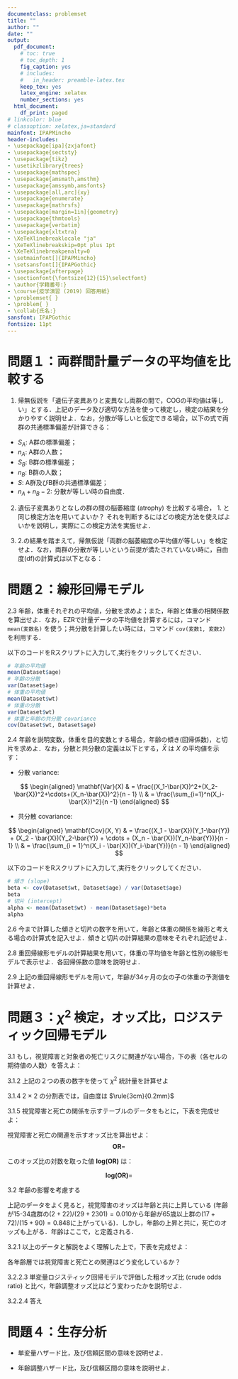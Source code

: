 ```yaml
---
documentclass: problemset
title: ""
author: ""
date: ""
output:
  pdf_document:
    # toc: true
    # toc_depth: 1
    fig_caption: yes
    # includes:
    #   in_header: preamble-latex.tex
    keep_tex: yes
    latex_engine: xelatex
    number_sections: yes
  html_document:
    df_print: paged
# linkcolor: blue
# classoption: xelatex,ja=standard
mainfont: IPAPMincho
header-includes:
- \usepackage[ipa]{zxjafont} 
- \usepackage{sectsty}
- \usepackage{tikz}
- \usetikzlibrary{trees}
- \usepackage{mathspec}
- \usepackage{amsmath,amsthm}
- \usepackage{amssymb,amsfonts}
- \usepackage[all,arc]{xy}
- \usepackage{enumerate}
- \usepackage{mathrsfs}
- \usepackage[margin=1in]{geometry}
- \usepackage{thmtools}
- \usepackage{verbatim}
- \usepackage{xltxtra}
- \XeTeXlinebreaklocale "ja"
- \XeTeXlinebreakskip=0pt plus 1pt
- \XeTeXlinebreakpenalty=0
- \setmainfont[]{IPAPMincho}
- \setsansfont[]{IPAPGothic}
- \usepackage{afterpage}
- \sectionfont{\fontsize{12}{15}\selectfont}
- \author{学籍番号:}
- \course{疫学演習 (2019) 回答用紙}
- \problemset{ }
- \problem{ }
- \collab{氏名:}
sansfont: IPAPGothic
fontsize: 11pt
---
```


# 問題１：両群間計量データの平均値を比較する


1. 帰無仮説を「遺伝子変異ありと変異なし両群の間で，COGの平均値は等しい」とする．上記のデータ及び適切な方法を使って検定し，検定の結果を分かりやすく説明せよ．なお，分散が等しいと仮定できる場合，以下の式で両群の共通標準偏差が計算できる：

\begin{equation}
  \label{eq:1}
S = \sqrt{\frac{(n_A - 1)S^2_A + (n_B - 1)S^2_B}{n_A + n_B -2}}
\end{equation}

- $S_A:$ A群の標準偏差；
- $n_A:$ A群の人数；
- $S_B:$ B群の標準偏差；
- $n_B:$ B群の人数；
- $S:$ A群及びB群の共通標準偏差；
- $n_A + n_B -2:$ 分散が等しい時の自由度．




\newpage 
\vfill 

2. 遺伝子変異ありとなしの群の間の脳萎縮度 (atrophy) を比較する場合， 1. と同じ検定方法を用いてよいか？ それを判断するにはどの検定方法を使えばよいかを説明し，実際にこの検定方法を実施せよ．


\newpage
\vfill

3.  2.の結果を踏まえて，帰無仮説「両群の脳萎縮度の平均値が等しい」を検定せよ．なお，両群の分散が等しいという前提が満たされていない時に，自由度(df)の計算式は以下となる：


\begin{equation}
\label{eq:2}
\mathbf{df} = \frac{(S^2_A/n_A + S^2_B/n_B)^2}{(S_A^2/n_A)^2/(n_A-1)+(S_B^2/n_B)^2/(n_B-1)}
\end{equation}


\newpage

# 問題２：線形回帰モデル

2.3 年齢，体重それぞれの平均値，分散を求めよ；また，年齢と体重の相関係数を算出せよ．なお，EZRで計量データの平均値を計算するには，コマンド `mean(変数名)` を使う；共分散を計算したい時には，コマンド `cov(変数1, 変数2)` を利用する．

以下のコードをRスクリプトに入力して,実行をクリックしてください．\underline{(結果を下の余白に記入すること)}

```r
# 年齢の平均値
mean(Dataset$age)
# 年齢の分散
var(Dataset$age)
# 体重の平均値
mean(Dataset$wt)
# 体重の分散
var(Dataset$wt)
# 体重と年齢の共分散 covariance
cov(Dataset$wt, Dataset$age)
```

\newpage 

2.4 年齢を説明変数，体重を目的変数とする場合，年齢の傾き(回帰係数)，と切片を求めよ．なお，分散と共分散の定義は以下とする，$\bar{X}$ は $X$ の平均値を示す：


- 分散 variance:

$$
\begin{aligned}
\mathbf{Var}(X) & = \frac{(X_1-\bar{X})^2+(X_2-\bar{X})^2+\cdots+(X_n-\bar{X})^2}{n - 1} \\
                & = \frac{\sum_{i=1}^n(X_i-\bar{X})^2}{n -1}
\end{aligned}
$$

- 共分散 covariance:

$$
\begin{aligned}
\mathbf{Cov}(X, Y) & = \frac{(X_1 - \bar{X})(Y_1-\bar{Y}) + (X_2 - \bar{X})(Y_2-\bar{Y}) + \cdots + (X_n - \bar{X})(Y_n-\bar{Y})}{n - 1} \\
                   & = \frac{\sum_{i = 1}^n(X_i - \bar{X})(Y_i-\bar{Y})}{n - 1}
\end{aligned}
$$

以下のコードをRスクリプトに入力して,実行をクリックしてください．\underline{(結果を下の余白に記入すること)}

```r
# 傾き (slope)
beta <- cov(Dataset$wt, Dataset$age) / var(Dataset$age)
beta
# 切片 (intercept)
alpha <- mean(Dataset$wt) - mean(Dataset$age)*beta
alpha
```


\newpage

2.6 今まで計算した傾きと切片の数字を用いて，年齢と体重の関係を線形と考える場合の計算式を記入せよ．傾きと切片の計算結果の意味をそれぞれ記述せよ．


\bigskip\bigskip\bigskip\bigskip\bigskip
\bigskip\bigskip\bigskip\bigskip\bigskip
\bigskip\bigskip\bigskip\bigskip\bigskip

2.8 重回帰線形モデルの計算結果を用いて，体重の平均値を年齢と性別の線形モデルで表示せよ．各回帰係数の意味を説明せよ．

\bigskip\bigskip\bigskip\bigskip\bigskip
\bigskip\bigskip\bigskip\bigskip\bigskip
\bigskip\bigskip\bigskip\bigskip\bigskip
\bigskip\bigskip\bigskip\bigskip\bigskip


2.9 上記の重回帰線形モデルを用いて，年齢が34ヶ月の女の子の体重の予測値を計算せよ．

\newpage

# 問題３：$\chi^2$ 検定，オッズ比，ロジスティック回帰モデル

3.1 もし，視覚障害と対象者の死亡リスクに関連がない場合，下の表（各セルの期待値の人数）を答えよ：
\bigskip\bigskip


\begin{center}
\begin{tabular}{|c|c|c|c|}
\hline
死亡 & 視力正常                      & 視覚障害                   & 合計             \\ \hline
0  &                                 &                            &   4161 (96.81\%)        \\ \hline
1  &                                 &                            &  137 (3.19\%)    \\ \hline
合計 & 3971 (100\%)             & 327 (100\%)            & 4298 (100\%)   \\ \hline
\end{tabular}
\end{center}
\bigskip\bigskip\bigskip\bigskip\bigskip

3.1.2 上記の２つの表の数字を使って $\chi^2$ 統計量を計算せよ

\bigskip\bigskip\bigskip\bigskip\bigskip
\bigskip\bigskip\bigskip\bigskip\bigskip
\bigskip\bigskip\bigskip\bigskip\bigskip
\bigskip\bigskip\bigskip\bigskip\bigskip
\bigskip\bigskip\bigskip\bigskip\bigskip


3.1.4 2 $\times$ 2 の分割表では，自由度は $\rule{3cm}{0.2mm}$


\newpage

3.1.5 視覚障害と死亡の関係を示すテーブルのデータをもとに，下表を完成せよ：

\bigskip\bigskip

\begin{center}
\begin{tabular}{|c|c|c|c|}
\hline
                 & 視力正常   & 視覚障害    & 合計   \\ \hline
リスク (risk)       &  &   & 0.0319 \\ \hline
オッズ (odds)       &  &   & 0.0329 \\ \hline
対数オッズ (log-odds) &  &  & -3.414 \\ \hline
\end{tabular}
\end{center}


\bigskip

視覚障害と死亡の関連を示すオッズ比を算出せよ：
$$
\mathbf{OR} = 
$$


このオッズ比の対数を取った値 $\mathbf{log(OR)}$ は：

$$
\mathbf{log(OR)} = 
$$

3.2 年齢の影響を考慮する

\begin{center}
\begin{tabular}{|c|c|c|c|c|c|c|c|c|c|c|}
\hline
       & \multicolumn{10}{c|}{視覚障害 (0 = no, 1 = yes)}                                                                                                  \\ \hline
死亡     & 0             & 1          & 0            & 1           & 0            & 1           & 0           & 1           & 0            & 1           \\ \hline
1 = yes & 29            & 2          & 38           & 10          & 15           & 11          & 15          & 17          & 97           & 40          \\ \hline
0 = no & 2301          & 22         & 1271         & 124         & 212          & 69          & 90          & 72          & 3874         & 287         \\ \hline
  n     &           &           &          &          &           &           &           &           &          &          \\ \hline
年齢     & \multicolumn{2}{c|}{15-34} & \multicolumn{2}{c|}{35-54} & \multicolumn{2}{c|}{55-64} & \multicolumn{2}{c|}{65 +} & \multicolumn{2}{c|}{Total} \\ \hline
\end{tabular}
\end{center}


上記のデータをよく見ると，視覚障害のオッズは年齢と共に上昇している (年齢が15-34歳群の$(2 + 22) / (29 + 2301) = 0.010$から年齢が65歳以上群の$(17+72)/(15+90) =  0.848$に上がっている)．しかし，年齢の上昇と共に，死亡のオッズも上がる．年齢はここで，\underline{交絡因子 (confounder) }と定義される．

3.2.1 以上のデータと解説をよく理解した上で，下表を完成せよ：

\begin{center}
\begin{tabular}{|c|c|c|c|}
\hline
      & \multicolumn{2}{c|}{オッズ}    &        \\ \hline
年齢    & 視力正常              & 視覚障害    & オッズ比   \\ \hline
15-34 & 29/2301 = 0.01260 &   &   \\ \hline
35-54 & 0.02990           &  &  \\ \hline
55-64 & 0.07075           &  &  \\ \hline
65+   & 0.16667           &  &  \\ \hline
\end{tabular}
\end{center}

各年齢層では視覚障害と死亡との関連はどう変化しているか？

\newpage

3.2.2.3 単変量ロジスティック回帰モデルで評価した粗オッズ比 (crude odds ratio) と比べ，年齢調整オッズ比はどう変わったかを説明せよ．


3.2.2.4 答え 
\bigskip\bigskip\bigskip\bigskip\bigskip
\bigskip\bigskip\bigskip\bigskip\bigskip
\bigskip\bigskip\bigskip\bigskip\bigskip

# 問題４：生存分析

- 単変量ハザード比，及び信頼区間の意味を説明せよ．

\bigskip\bigskip\bigskip\bigskip\bigskip
\bigskip\bigskip\bigskip\bigskip\bigskip
\bigskip\bigskip\bigskip\bigskip\bigskip


- 年齢調整ハザード比，及び信頼区間の意味を説明せよ．